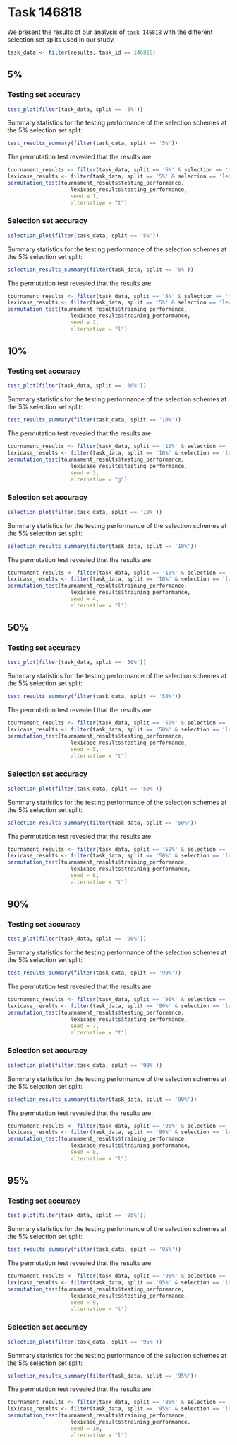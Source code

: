 # Task 146818

We present the results of our analysis of `task 146818` with the different selection set splits used in our study.

```r
task_data <- filter(results, task_id == 146818)
```

## 5%

### Testing set accuracy

```r
test_plot(filter(task_data, split == '5%'))
```

Summary statistics for the testing performance of the selection schemes at the 5% selection set split:
```r
test_results_summary(filter(task_data, split == '5%'))
```

The permutation test revealed that the results are:
```r
tournament_results <- filter(task_data, split == '5%' & selection == 'tournament')
lexicase_results <- filter(task_data, split == '5%' & selection == 'lexicase')
permutation_test(tournament_results$testing_performance,
                    lexicase_results$testing_performance,
                    seed = 1,
                    alternative = "t")
```

### Selection set accuracy

```r
selection_plot(filter(task_data, split == '5%'))
```

Summary statistics for the testing performance of the selection schemes at the 5% selection set split:
```r
selection_results_summary(filter(task_data, split == '5%'))
```

The permutation test revealed that the results are:
```r
tournament_results <- filter(task_data, split == '5%' & selection == 'tournament')
lexicase_results <- filter(task_data, split == '5%' & selection == 'lexicase')
permutation_test(tournament_results$training_performance,
                    lexicase_results$training_performance,
                    seed = 2,
                    alternative = "l")
```

## 10%

### Testing set accuracy

```r
test_plot(filter(task_data, split == '10%'))
```

Summary statistics for the testing performance of the selection schemes at the 5% selection set split:
```r
test_results_summary(filter(task_data, split == '10%'))
```

The permutation test revealed that the results are:
```r
tournament_results <- filter(task_data, split == '10%' & selection == 'tournament')
lexicase_results <- filter(task_data, split == '10%' & selection == 'lexicase')
permutation_test(tournament_results$testing_performance,
                    lexicase_results$testing_performance,
                    seed = 3,
                    alternative = "g")
```

### Selection set accuracy

```r
selection_plot(filter(task_data, split == '10%'))
```

Summary statistics for the testing performance of the selection schemes at the 5% selection set split:
```r
selection_results_summary(filter(task_data, split == '10%'))
```

The permutation test revealed that the results are:
```r
tournament_results <- filter(task_data, split == '10%' & selection == 'tournament')
lexicase_results <- filter(task_data, split == '10%' & selection == 'lexicase')
permutation_test(tournament_results$training_performance,
                    lexicase_results$training_performance,
                    seed = 4,
                    alternative = "l")
```

## 50%

### Testing set accuracy

```r
test_plot(filter(task_data, split == '50%'))
```

Summary statistics for the testing performance of the selection schemes at the 5% selection set split:
```r
test_results_summary(filter(task_data, split == '50%'))
```

The permutation test revealed that the results are:
```r
tournament_results <- filter(task_data, split == '50%' & selection == 'tournament')
lexicase_results <- filter(task_data, split == '50%' & selection == 'lexicase')
permutation_test(tournament_results$testing_performance,
                    lexicase_results$testing_performance,
                    seed = 5,
                    alternative = "t")
```

### Selection set accuracy

```r
selection_plot(filter(task_data, split == '50%'))
```

Summary statistics for the testing performance of the selection schemes at the 5% selection set split:
```r
selection_results_summary(filter(task_data, split == '50%'))
```

The permutation test revealed that the results are:
```r
tournament_results <- filter(task_data, split == '50%' & selection == 'tournament')
lexicase_results <- filter(task_data, split == '50%' & selection == 'lexicase')
permutation_test(tournament_results$training_performance,
                    lexicase_results$training_performance,
                    seed = 6,
                    alternative = "t")
```

## 90%

### Testing set accuracy

```r
test_plot(filter(task_data, split == '90%'))
```

Summary statistics for the testing performance of the selection schemes at the 5% selection set split:
```r
test_results_summary(filter(task_data, split == '90%'))
```

The permutation test revealed that the results are:
```r
tournament_results <- filter(task_data, split == '90%' & selection == 'tournament')
lexicase_results <- filter(task_data, split == '90%' & selection == 'lexicase')
permutation_test(tournament_results$testing_performance,
                    lexicase_results$testing_performance,
                    seed = 7,
                    alternative = "t")
```

### Selection set accuracy

```r
selection_plot(filter(task_data, split == '90%'))
```

Summary statistics for the testing performance of the selection schemes at the 5% selection set split:
```r
selection_results_summary(filter(task_data, split == '90%'))
```

The permutation test revealed that the results are:
```r
tournament_results <- filter(task_data, split == '90%' & selection == 'tournament')
lexicase_results <- filter(task_data, split == '90%' & selection == 'lexicase')
permutation_test(tournament_results$training_performance,
                    lexicase_results$training_performance,
                    seed = 8,
                    alternative = "l")
```

## 95%

### Testing set accuracy

```r
test_plot(filter(task_data, split == '95%'))
```

Summary statistics for the testing performance of the selection schemes at the 5% selection set split:
```r
test_results_summary(filter(task_data, split == '95%'))
```

The permutation test revealed that the results are:
```r
tournament_results <- filter(task_data, split == '95%' & selection == 'tournament')
lexicase_results <- filter(task_data, split == '95%' & selection == 'lexicase')
permutation_test(tournament_results$testing_performance,
                    lexicase_results$testing_performance,
                    seed = 9,
                    alternative = "t")
```

### Selection set accuracy

```r
selection_plot(filter(task_data, split == '95%'))
```

Summary statistics for the testing performance of the selection schemes at the 5% selection set split:
```r
selection_results_summary(filter(task_data, split == '95%'))
```

The permutation test revealed that the results are:
```r
tournament_results <- filter(task_data, split == '95%' & selection == 'tournament')
lexicase_results <- filter(task_data, split == '95%' & selection == 'lexicase')
permutation_test(tournament_results$training_performance,
                    lexicase_results$training_performance,
                    seed = 10,
                    alternative = "l")
```